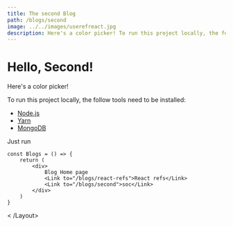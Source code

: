 ```yaml
---
title: The second Blog
path: /blogs/second
image: ../../images/userefreact.jpg
description: Here's a color picker! To run this project locally, the follow tools need to be installed
---
```



<Layout>

# Hello, Second!

Here's a color picker!

To run this project locally, the follow tools need to be installed:

* [Node.js](https://nodejs.org/en/download/)
* [Yarn](https://classic.yarnpkg.com/en/docs/install)
* [MongoDB](https://docs.mongodb.com/manual/administration/install-community/)

Just run
```
const Blogs = () => {
    return (
        <div>
            Blog Home page
            <Link to="/blogs/react-refs">React refs</Link> 
            <Link to="/blogs/second">soc</Link>
        </div>
    )
}
```
<Disqus /> 
< /Layout>
